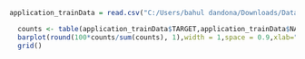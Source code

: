 ```{r}
application_trainData = read.csv("C:/Users/bahul dandona/Downloads/DataMining_Project/application_train.csv")
```

```{r}
  counts <- table(application_trainData$TARGET,application_trainData$NAME_INCOME_TYPE)
  barplot(round(100*counts/sum(counts), 1),width = 1,space = 0.9,xlab="Income Source",ylab="Count %",main="Income sources of Applicant's in terms of loan is repayed or not  in %",col=c("blue","red"))
  grid()
  
```

